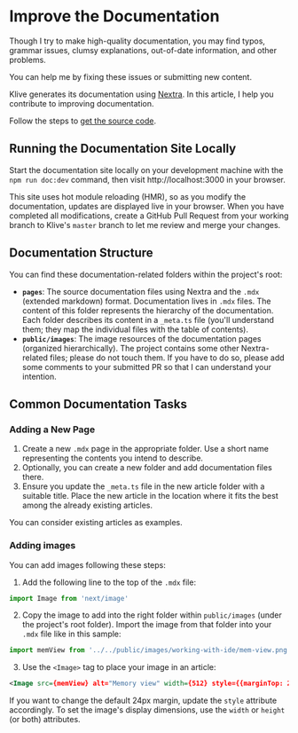 # Improve the Documentation

Though I try to make high-quality documentation, you may find typos, grammar issues, clumsy explanations, out-of-date information, and other problems.

You can help me by fixing these issues or submitting new content.

Klive generates its documentation using [Nextra](https://nextra.site/). In this article, I help you contribute to improving documentation. 

Follow the steps to [get the source code](./get-source).

## Running the Documentation Site Locally

Start the documentation site locally on your development machine with the `npm run doc:dev` command, then visit http://localhost:3000 in your browser.

This site uses hot module reloading (HMR), so as you modify the documentation, updates are displayed live in your browser. When you have completed all modifications, create a GitHub Pull Request from your working branch to Klive's `master` branch to let me review and merge your changes.

## Documentation Structure

You can find these documentation-related folders within the project's root:
- **`pages`**: The source documentation files using Nextra and the `.mdx` (extended markdown) format. Documentation lives in `.mdx` files. The content of this folder represents the hierarchy of the documentation. Each folder describes its content in a `_meta.ts` file (you'll understand them; they map the individual files with the table of contents).
- **`public/images`**: The image resources of the documentation pages (organized hierarchically). 
The project contains some other Nextra-related files; please do not touch them. If you have to do so, please add some comments to your submitted PR so that I can understand your intention.

## Common Documentation Tasks

### Adding a New Page

1. Create a new `.mdx` page in the appropriate folder. Use a short name representing the contents you intend to describe.
2. Optionally, you can create a new folder and add documentation files there.
3. Ensure you update the `_meta.ts` file in the new article folder with a suitable title. Place the new article in the location where it fits the best among the already existing articles.

You can consider existing articles as examples.

### Adding images

You can add images following these steps:

1. Add the following line to the top of the `.mdx` file:
```js
import Image from 'next/image'
```

2. Copy the image to add into the right folder within `public/images` (under the project's root folder).
Import the image from that folder into your `.mdx` file like in this sample:

```js
import memView from '../../public/images/working-with-ide/mem-view.png'
```

3. Use the `<Image>` tag to place your image in an article:

```xml
<Image src={memView} alt="Memory view" width={512} style={{marginTop: 24}} />
```

If you want to change the default 24px margin, update the `style` attribute accordingly. To set the image's display dimensions, use the `width` or `height` (or both) attributes.
